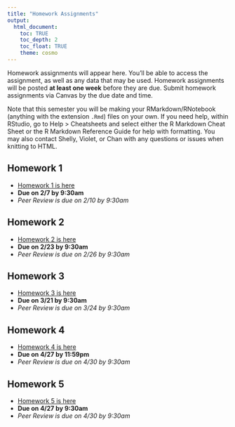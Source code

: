 ```yaml
---
title: "Homework Assignments"
output: 
  html_document:
    toc: TRUE
    toc_depth: 2
    toc_float: TRUE
    theme: cosmo
---
```


Homework assignments will appear here. You'll be able to access the assignment, as well as any data that may be used. Homework assignments will be posted **at least one week** before they are due. Submit homework assignments via Canvas by the due date and time.

Note that this semester you will be making your RMarkdown/RNotebook (anything with the extension `.Rmd`) files on your own. If you need help, within RStudio, go to Help > Cheatsheets and select either the R Markdown Cheat Sheet or the R Markdown Reference Guide for help with formatting. You may also contact Shelly, Violet, or Chan with any questions or issues when knitting to HTML.

## Homework 1
- [Homework 1 is here](homework/homework1.html)
- **Due on 2/7 by 9:30am**
- *Peer Review is due on 2/10 by 9:30am*

## Homework 2
- [Homework 2 is here](homework/homework2.html)
- **Due on 2/23 by 9:30am**
- *Peer Review is due on 2/26 by 9:30am*

## Homework 3
- [Homework 3 is here](homework/homework3.html)
- **Due on 3/21 by 9:30am**
- *Peer Review is due on 3/24 by 9:30am*

## Homework 4
- [Homework 4 is here](homework/homework4.html)
- **Due on 4/27 by 11:59pm**
- *Peer Review is due on 4/30 by 9:30am*

## Homework 5
- [Homework 5 is here](homework/homework5.html)
- **Due on 4/27 by 9:30am**
- *Peer Review is due on 4/30 by 9:30am*
